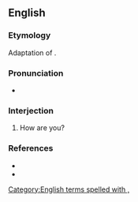 ==English==

===Etymology===
Adaptation of {{etyl|ko|en}} {{m|ko|안녕하십니까}}.

===Pronunciation===
* {{audio|en|En-au-on your horse, amigo.ogg|Audio (AU)}}

===Interjection===
{{en-interj|head=[[on]] [[your]] [[horse]], [[amigo]]?}}

# {{lb|en|military|slang}} How are you?

===References===
* {{cite-book|author=Dickson, Paul|year_published=2004|year=1994|title=War Slang: American Fighting Words and Phrases Since the Civil War|edition=2nd ed.|location=Washington, D.C.|publisher=Brassey's|isbn=1-57488-710-6|page=251}}
* {{cite-book|author=Elting, John R.; Dan Cragg; Ernest Deal|year=1984|title=A Dictionary of Soldier Talk|location=New York|publisher=Scribners|isbn=0-684-17862-1|page=218}}
[[Category:English terms spelled with ,]]